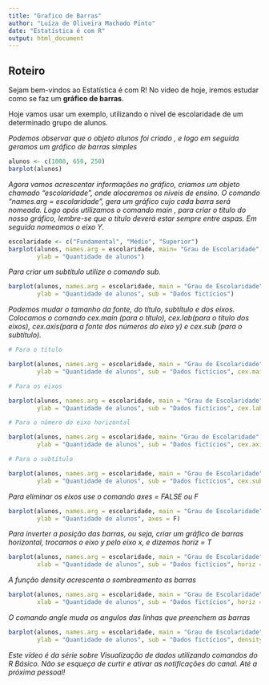 ---
title: "Grafico de Barras"
author: "Luíza de Oliveira Machado Pinto"
date: "Estatística é com R"
output: html_document
---
## Roteiro
Sejam bem-vindos ao Estatística é com R!
No video de hoje, iremos estudar como se faz  um **gráfico de barras**.






Hoje vamos usar um exemplo, utilizando o nivel de escolaridade de um determinado grupo de alunos.

*Podemos observar que o objeto alunos foi criado , e logo em seguida geramos um gráfico de barras simples*


```{r Exemplo}
alunos <- c(1000, 650, 250)
barplot(alunos)
```

*Agora vamos acrescentar informações no gráfico, criamos um objeto chamado "escolaridade", onde alocaremos os níveis de ensino. O comando "names.arg = escolaridade", gera um gráfico cujo cada barra será nomeada. Logo após utilizamos o comando main ,  para criar o título do nosso gráfico, lembre-se que o título deverá estar sempre entre aspas. Em seguida nomeamos o eixo Y.*

```{r Bar01}
escolaridade <- c("Fundamental", "Médio", "Superior")
barplot(alunos, names.arg = escolaridade, main= "Grau de Escolaridade",
        ylab = "Quantidade de alunos")

```

*Para criar um subtítulo utilize o comando sub.*
```{r Bar02}
barplot(alunos, names.arg = escolaridade, main = "Grau de Escolaridade", 
        ylab = "Quantidade de alunos", sub = "Dados fictícios")
```

*Podemos mudar o tamanho da fonte, do título, subtítulo e dos eixos. Colocamos o comando cex.main (para o título), cex.lab(para o titulo dos eixos), cex.axis(para a fonte dos números do eixo y) e cex.sub (para o subtítulo).*

```{r Bar03}
# Para o título

barplot(alunos, names.arg = escolaridade, main = "Grau de Escolaridade", 
        ylab = "Quantidade de alunos", sub = "Dados fictícios", cex.main = 2)

# Para os eixos

barplot(alunos, names.arg = escolaridade, main = "Grau de Escolaridade", 
        ylab = "Quantidade de alunos", sub = "Dados fictícios", cex.lab = 1.5)

# Para o número do eixo horizontal

barplot(alunos, names.arg = escolaridade, main= "Grau de Escolaridade", 
        ylab = "Quantidade de alunos", sub = "Dados fictícios", cex.axis = 2)

# Para o subtítulo

barplot(alunos, names.arg = escolaridade, main = "Grau de Escolaridade", 
        ylab = "Quantidade de alunos", sub = "Dados fictícios", cex.sub = 2)
```

*Para eliminar os eixos use o comando axes = FALSE ou F* 
```{r Bar04}

barplot(alunos, names.arg = escolaridade, main = "Grau de Escolaridade", 
        ylab = "Quantidade de alunos", axes = F)
```

*Para inverter a posição das barras, ou seja, criar um gráfico de barras horizontal, trocamos o eixo y pelo eixo x, e dizemos horiz = T*

```{r Bar05}
barplot(alunos, names.arg = escolaridade, main = "Grau de Escolaridade", 
        xlab = "Quantidade de alunos", sub = "Dados fictícios", horiz = T)
```

*A função density acrescenta o sombreamento as barras*

```{r Bar06}
barplot(alunos, names.arg = escolaridade, main = "Grau de Escolaridade", 
        xlab = "Quantidade de alunos", sub = "Dados fictícios", horiz = T)
```

*O comando angle muda os angulos das linhas que preenchem as barras*

```{r Bar07}
barplot(alunos, names.arg = escolaridade, main = "Grau de Escolaridade", 
        ylab = "Quantidade de alunos", sub = "Dados fictícios", density = 20, angle = 180)

```

*Este vídeo é da série sobre Visualização de dados utilizando comandos do R Básico. Não se esqueça de curtir e ativar as notificações do canal. Até a próxima pessoal!*










